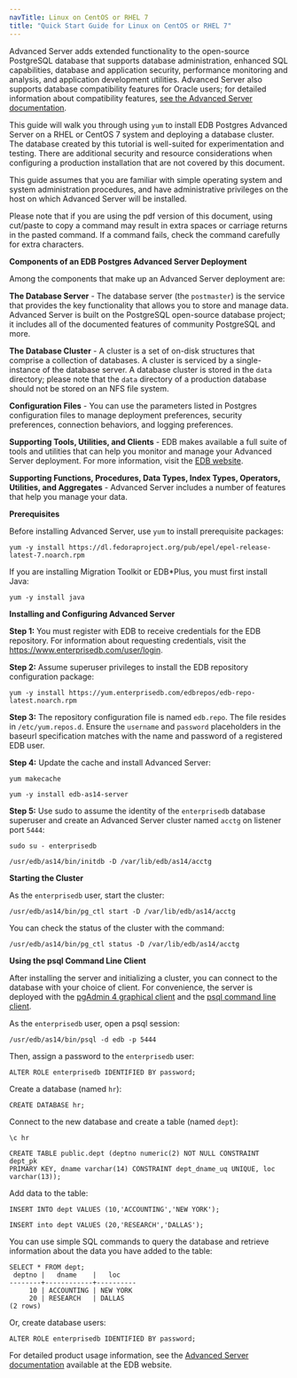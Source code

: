 ```yaml
---
navTitle: Linux on CentOS or RHEL 7
title: "Quick Start Guide for Linux on CentOS or RHEL 7"
---
```


Advanced Server adds extended functionality to the open-source PostgreSQL database that supports database administration, enhanced SQL capabilities, database and application security, performance monitoring and analysis, and application development utilities. Advanced Server also supports database compatibility features for Oracle users; for detailed information about compatibility features, [see the Advanced Server documentation](/epas/latest/).

This guide will walk you through using `yum` to install EDB Postgres Advanced Server on a RHEL or CentOS 7 system and deploying a database cluster. The database created by this tutorial is well-suited for experimentation and testing. There are additional security and resource considerations when configuring a production installation that are not covered by this document.

This guide assumes that you are familiar with simple operating system and system administration procedures, and have administrative privileges on the host on which Advanced Server will be installed.

Please note that if you are using the pdf version of this document, using cut/paste to copy a command may result in extra spaces or carriage returns in the pasted command. If a command fails, check the command carefully for extra characters.

**Components of an EDB Postgres Advanced Server Deployment**

Among the components that make up an Advanced Server deployment are:

**The Database Server** - The database server (the `postmaster`) is the service that provides the key functionality that allows you to store and manage data. Advanced Server is built on the PostgreSQL open-source database project; it includes all of the documented features of community PostgreSQL and more.

**The Database Cluster** - A cluster is a set of on-disk structures that comprise a collection of databases. A cluster is serviced by a single-instance of the database server. A database cluster is stored in the `data` directory; please note that the `data` directory of a production database should not be stored on an NFS file system.

**Configuration Files** - You can use the parameters listed in Postgres configuration files to manage deployment preferences, security preferences, connection behaviors, and logging preferences.

**Supporting Tools, Utilities, and Clients** - EDB makes available a full suite of tools and utilities that can help you monitor and manage your Advanced Server deployment. For more information, visit the [EDB website](https://www.enterprisedb.com/).

**Supporting Functions, Procedures, Data Types, Index Types, Operators, Utilities, and Aggregates** - Advanced Server includes a number of features that help you manage your data.

**Prerequisites**

Before installing Advanced Server, use `yum` to install prerequisite packages:

```text
yum -y install https://dl.fedoraproject.org/pub/epel/epel-release-latest-7.noarch.rpm
```

If you are installing Migration Toolkit or EDB\*Plus, you must first install Java:

```text
yum -y install java
```

**Installing and Configuring Advanced Server**

**Step 1:** You must register with EDB to receive credentials for the EDB repository. For information about requesting credentials, visit the https://www.enterprisedb.com/user/login.

**Step 2:** Assume superuser privileges to install the EDB repository configuration package:

```text
yum -y install https://yum.enterprisedb.com/edbrepos/edb-repo-latest.noarch.rpm
```

**Step 3:** The repository configuration file is named `edb.repo`. The file resides in `/etc/yum.repos.d`. Ensure the `username` and `password` placeholders in the baseurl specification matches with the name and password of a registered EDB user. 

**Step 4:** Update the cache and install Advanced Server:

```text
yum makecache

yum -y install edb-as14-server
```

**Step 5:** Use sudo to assume the identity of the `enterprisedb` database superuser and create an Advanced Server cluster named `acctg` on listener port `5444`:

```text
sudo su - enterprisedb

/usr/edb/as14/bin/initdb -D /var/lib/edb/as14/acctg
```

**Starting the Cluster**

As the `enterprisedb` user, start the cluster:

```text
/usr/edb/as14/bin/pg_ctl start -D /var/lib/edb/as14/acctg
```

You can check the status of the cluster with the command:

```text
/usr/edb/as14/bin/pg_ctl status -D /var/lib/edb/as14/acctg
```

**Using the psql Command Line Client**

After installing the server and initializing a cluster, you can connect to the database with your choice of client. For convenience, the server is deployed with the [pgAdmin 4 graphical client](https://www.pgadmin.org/docs/) and the [psql command line client](https://www.postgresql.org/docs/current/app-psql.html).

As the `enterprisedb` user, open a psql session:

```text
/usr/edb/as14/bin/psql -d edb -p 5444
```

Then, assign a password to the `enterprisedb` user:

```text
ALTER ROLE enterprisedb IDENTIFIED BY password;
```

Create a database (named `hr`):

```text
CREATE DATABASE hr;
```

Connect to the new database and create a table (named `dept`):

```text
\c hr

CREATE TABLE public.dept (deptno numeric(2) NOT NULL CONSTRAINT dept_pk
PRIMARY KEY, dname varchar(14) CONSTRAINT dept_dname_uq UNIQUE, loc
varchar(13));
```

Add data to the table:

```text
INSERT INTO dept VALUES (10,'ACCOUNTING','NEW YORK');

INSERT into dept VALUES (20,'RESEARCH','DALLAS');
```

You can use simple SQL commands to query the database and retrieve information about the data you have added to the table:

```text
SELECT * FROM dept;
 deptno |   dname    |   loc
--------+------------+----------
     10 | ACCOUNTING | NEW YORK
     20 | RESEARCH   | DALLAS
(2 rows)
```

Or, create database users:

```text
ALTER ROLE enterprisedb IDENTIFIED BY password;
```

For detailed product usage information, see the [Advanced Server documentation](/epas/latest/) available at the EDB website.
